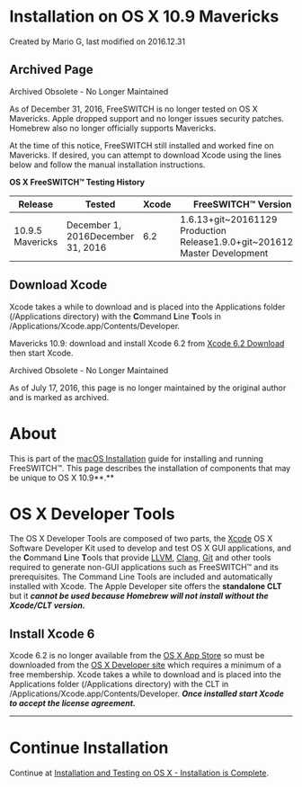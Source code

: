 
# Installation on OS X 10.9 Mavericks 

 Created by  Mario G, last modified on 2016.12.31

## Archived Page

Archived Obsolete - No Longer Maintained

As of December 31, 2016, FreeSWITCH is no longer tested on OS X Mavericks. Apple dropped support and no longer issues security patches. Homebrew also no longer officially supports Mavericks.

At the time of this notice, FreeSWITCH still installed and worked fine on Mavericks. If desired, you can attempt to download Xcode using the lines below and follow the manual installation instructions.

 **OS X FreeSWITCH™ Testing History**

| Release          | Tested                            | Xcode | FreeSWITCH™ Version                                                           | Status   |
| ---------------- | --------------------------------- | ----- | ----------------------------------------------------------------------------- | -------- |
| 10.9.5 Mavericks | December 1, 2016December 31, 2016 | 6.2   | 1.6.13+git\~20161129 Production Release1.9.0+git\~20161231 Master Development | GoodGood |

## Download Xcode

Xcode takes a while to download and is placed into the Applications folder (/Applications directory) with the **C**ommand **L**ine **T**ools in /Applications/Xcode.app/Contents/Developer.

Mavericks 10.9: download and install Xcode 6.2 from [Xcode 6.2 Download](http://developer.apple.com/devcenter/download.action?path=/Developer%5FTools/Xcode%5F6.2/Xcode%5F6.2.dmg) then start Xcode.

Archived Obsolete - No Longer Maintained

As of July 17, 2016, this page is no longer maintained by the original author and is marked as archived.

# About

This is part of the [macOS Installation](../macOS-Installation/index.mdx#about) guide for installing and running FreeSWITCH™. This page describes the installation of components that may be unique to OS X 10.9**.**

# OS X Developer Tools

The OS X Developer Tools are composed of two parts, the [Xcode](http://developer.apple.com/technologies/tools/xcode.html) OS X Software Developer Kit used to develop and test OS X GUI applications, and the **C**ommand **L**ine **T**ools that provide [LLVM](http://en.wikipedia.org/wiki/LLVM), [Clang](http://en.wikipedia.org/wiki/Clang), [Git](http://en.wikipedia.org/wiki/Git%5F%28software%29) and other tools required to generate non-GUI applications such as FreeSWITCH™ and its prerequisites. The Command Line Tools are included and automatically installed with Xcode. The Apple Developer site offers the **standalone CLT** but it _**cannot be used because Homebrew will not install without the** **Xcode/CLT version.**_

## Install Xcode 6

Xcode 6.2 is no longer available from the [OS X App Store](https://itunes.apple.com/us/app/xcode/id497799835?mt=12&ign-mpt=uo%3D4) so must be downloaded from the [OS X Developer site](http://developer.apple.com/devcenter/mac/index.action) which requires a minimum of a free membership. Xcode takes a while to download and is placed into the Applications folder (/Applications directory) with the CLT in /Applications/Xcode.app/Contents/Developer. _**Once installed start Xcode to accept the license agreement.**_ 

---

# Continue Installation

Continue at [Installation and Testing on OS X - Installation is Complete](../macOS-Installation/index.mdx#manual-installation).


